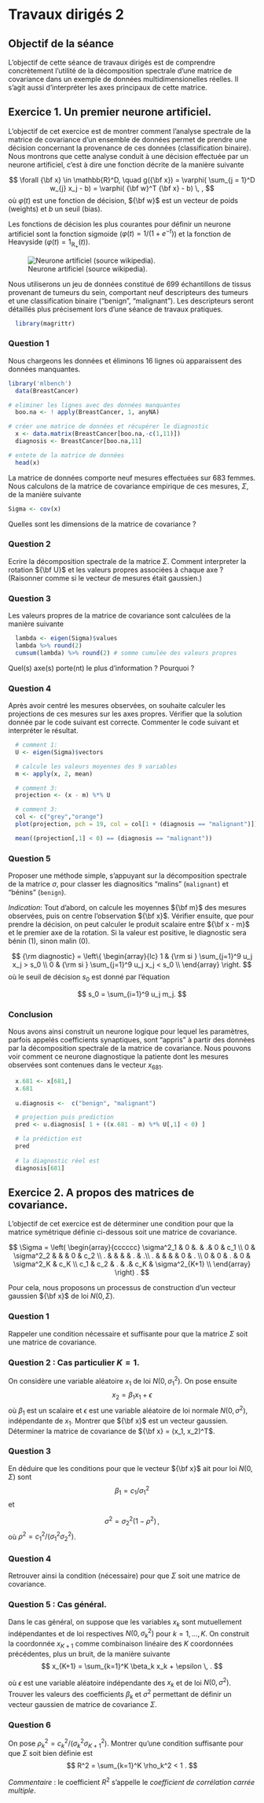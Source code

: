 # Travaux dirigés 2


## Objectif de la séance

L'objectif de cette séance de travaux dirigés est de comprendre concrètement l'utilité de la décomposition spectrale d'une matrice de covariance dans un exemple de données multidimensionelles réelles. Il s'agit aussi d'interpréter les axes principaux de cette matrice.

## Exercice 1. Un premier neurone artificiel.

L'objectif de cet exercice est de montrer comment l'analyse spectrale de la matrice de covariance d'un ensemble de données permet de prendre une décision concernant la provenance de ces données (classification binaire). Nous montrons que cette analyse conduit à une décision effectuée par un neurone artificiel, c'est à dire une fonction décrite de la manière suivante 

$$
\forall {\bf x} \in \mathbb{R}^D, \quad g({\bf x}) = \varphi( \sum_{j = 1}^D w_{j} x_j - b) = \varphi( {\bf w}^T {\bf x} - b) \, ,
$$
où $\varphi(t)$ est une fonction de décision, ${\bf w}$ est un vecteur de poids (weights) et $b$ un seuil (bias). 

Les fonctions de décision les plus courantes pour définir un neurone artificiel sont la fonction sigmoide ($\varphi(t) = 1/(1 + e^{-t})$) et la fonction de Heavyside ($\varphi(t) = 1_{\mathbb{R}_+}(t)$). 

![Neurone artificiel (source wikipedia).](./figures/ArtificialNeuronModel.png)



Nous utiliserons un jeu de données constitué de 699 échantillons de tissus provenant de tumeurs du sein, comportant neuf descripteurs des tumeurs et une classification binaire ("benign", "malignant"). Les descripteurs seront détaillés plus précisement lors d'une séance de travaux pratiques. 

```r
  library(magrittr)
```


### Question 1

Nous chargeons les données et éliminons 16 lignes où apparaissent des données manquantes.

```r
library('mlbench')
  data(BreastCancer)

# eliminer les lignes avec des données manquantes
  boo.na <- ! apply(BreastCancer, 1, anyNA)

# créer une matrice de données et récupérer le diagnostic
  x <- data.matrix(BreastCancer[boo.na,-c(1,11)])
  diagnosis <- BreastCancer[boo.na,11]

# entete de la matrice de données 
  head(x)
```


La matrice de données comporte neuf mesures effectuées sur 683 femmes. Nous calculons de la matrice de covariance empirique de ces mesures, $\Sigma$, de la manière suivante 

```r
Sigma <- cov(x)
```

Quelles sont les dimensions de la matrice de covariance ?

### Question 2

Ecrire la décomposition spectrale de la matrice $\Sigma$. Comment interpreter la rotation ${\bf U}$ et les valeurs propres associées à chaque axe ? (Raisonner comme si le vecteur de mesures était gaussien.)

### Question 3

Les valeurs propres de la matrice de covariance sont calculées de la manière suivante

```r
  lambda <- eigen(Sigma)$values
  lambda %>% round(2)
  cumsum(lambda) %>% round(2) # somme cumulée des valeurs propres
```

Quel(s) axe(s) porte(nt) le plus d'information ? Pourquoi ?



### Question 4

Après avoir centré les mesures observées, on souhaite calculer les projections de ces mesures sur les axes propres. Vérifier que la solution donnée par le code suivant est correcte. Commenter le code suivant et interpréter le résultat.


```r
  # comment 1: 
  U <- eigen(Sigma)$vectors

  # calcule les valeurs moyennes des 9 variables
  m <- apply(x, 2, mean)

  # comment 3:
  projection <- (x - m) %*% U

  # comment 3:
  col <- c("grey","orange")
  plot(projection, pch = 19, col = col[1 + (diagnosis == "malignant")])

  mean((projection[,1] < 0) == (diagnosis == "malignant"))
```




### Question 5

Proposer une méthode simple, s'appuyant sur la décomposition spectrale de la matrice $\sigma$, pour classer les diagnositics "malins" (`malignant`) et "bénins" (`benign`).

_Indication_: Tout d'abord, on calcule les moyennes ${\bf m}$ des mesures observées, puis on centre l'observation ${\bf x}$. Vérifier ensuite, que pour prendre la décision, on peut calculer le produit scalaire entre ${\bf x - m}$ et le premier axe de la rotation. Si la valeur est positive, le diagnostic sera bénin (1), sinon malin (0).

$$
{\rm diagnostic} = \left\{
\begin{array}{lc}
1 & {\rm si  }  \sum_{j=1}^9 u_j x_j > s_0 \\
0 & {\rm si  } \sum_{j=1}^9 u_j x_j < s_0 \\
\end{array}
\right.
$$
où le seuil de décision $s_0$ est donné par l'équation 

$$
s_0 = \sum_{i=1}^9 u_j m_j.
$$

### Conclusion

Nous avons ainsi construit un neurone logique pour lequel les paramètres, parfois appelés coefficients synaptiques, sont "appris" à partir des données par la décomposition spectrale de la matrice de covariance. Nous pouvons voir comment ce neurone diagnostique la patiente dont les mesures observées sont contenues dans le vecteur $x_{681}$. 

```r
  x.681 <- x[681,]
  x.681
  
  u.diagnosis <-  c("benign", "malignant")

  # projection puis prediction 
  pred <- u.diagnosis[ 1 + ((x.681 - m) %*% U[,1] < 0) ]

  # la prédiction est 
  pred
  
  # la diagnostic réel est
  diagnosis[681]
```



## Exercice 2. A propos des matrices de covariance.

L'objectif de cet exercice est de déterminer une condition pour que la matrice symétrique définie ci-dessous soit une matrice de covariance. 

$$
\Sigma = \left( \begin{array}{cccccc} \sigma^2_1 & 0 &. & .& 0 & c_1 \\
0 & \sigma^2_2 &  & & 0 & c_2 \\
. & &  & & . &  .\\
. & &  & &  0 &  . \\
0  & 0 & . & 0 & \sigma^2_K  & c_K \\
c_1  & c_2 & .  & .& c_K  & \sigma^2_{K+1} \\
\end{array} \right) .
$$

Pour cela, nous proposons un processus de construction d'un vecteur gaussien ${\bf x}$ de loi $N(0, \Sigma)$.

### Question 1

Rappeler une condition nécessaire et suffisante pour que la matrice $\Sigma$ soit une matrice de covariance.

### Question 2 : Cas particulier $K = 1$. 

On considère une variable aléatoire $x_1$ de loi $N(0, \sigma^2_1)$. On pose ensuite  
$$
x_2 = \beta_1 x_1 + \epsilon
$$
où $\beta_1$ est un scalaire et $\epsilon$ est une variable aléatoire de loi normale $N(0, \sigma^2)$, indépendante de $x_1$. Montrer que ${\bf x}$ est un vecteur gaussien. 
Déterminer la matrice de covariance de ${\bf x} = (x_1, x_2)^T$.

### Question 3 
 En déduire que les conditions pour que  le vecteur ${\bf x}$ ait pour loi $N(0, \Sigma)$ sont 
$$
\beta_1 = c_1/\sigma_1^2
$$ 
et 

$$
\sigma^2 = \sigma_2^2 (1 - \rho^2) \, , 
$$
où $\rho^2 = c_1^2/(\sigma_1^2\sigma_2^2)$.

### Question 4 

Retrouver ainsi la condition (nécessaire) pour que $\Sigma$ soit une matrice de covariance.

### Question 5 : Cas général.

Dans le cas général, on suppose que les variables $x_k$ sont mutuellement indépendantes et de loi respectives $N(0, \sigma^2_k)$ pour $k  = 1, \dots, K$. On construit la coordonnée $x_{K+1}$ comme combinaison linéaire des $K$ coordonnées précédentes, plus un bruit, de la manière suivante
$$
x_{K+1} = \sum_{k=1}^K \beta_k x_k + \epsilon \, .
$$

où $\epsilon$ est une variable aléatoire indépendante des $x_k$ et de loi $N(0, \sigma^2)$. Trouver les valeurs des coefficients $\beta_k$ et $\sigma^2$ permettant de définir un vecteur gaussien de matrice de covariance $\Sigma$.


### Question 6

On pose $\rho_k^2 = c_k^2/(\sigma_k^2\sigma_{K+1}^2)$. Montrer qu'une condition suffisante pour que $\Sigma$ soit bien définie est 
$$
R^2 = \sum_{k=1}^K \rho_k^2 < 1 .
$$

_Commentaire_ : le coefficient $R^2$ s'appelle le _coefficient de corrélation carrée multiple_. 





